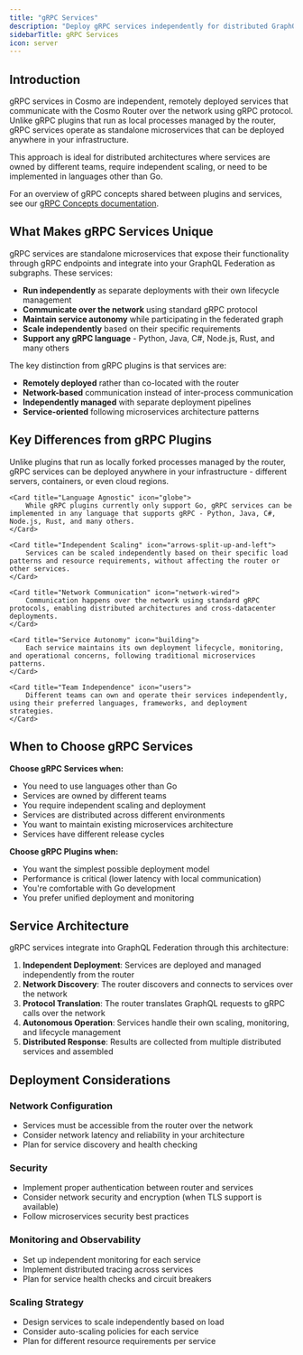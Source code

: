 ```yaml
---
title: "gRPC Services"
description: "Deploy gRPC services independently for distributed GraphQL Federation."
sidebarTitle: gRPC Services
icon: server
---
```


## Introduction

gRPC services in Cosmo are independent, remotely deployed services that communicate with the Cosmo Router over the network using gRPC protocol. Unlike gRPC plugins that run as local processes managed by the router, gRPC services operate as standalone microservices that can be deployed anywhere in your infrastructure.

This approach is ideal for distributed architectures where services are owned by different teams, require independent scaling, or need to be implemented in languages other than Go.

For an overview of gRPC concepts shared between plugins and services, see our [gRPC Concepts documentation](/router/grpc/concepts).

## What Makes gRPC Services Unique

gRPC services are standalone microservices that expose their functionality through gRPC endpoints and integrate into your GraphQL Federation as subgraphs. These services:

- **Run independently** as separate deployments with their own lifecycle management
- **Communicate over the network** using standard gRPC protocol
- **Maintain service autonomy** while participating in the federated graph
- **Scale independently** based on their specific requirements
- **Support any gRPC language** - Python, Java, C#, Node.js, Rust, and many others

The key distinction from gRPC plugins is that services are:
- **Remotely deployed** rather than co-located with the router
- **Network-based** communication instead of inter-process communication
- **Independently managed** with separate deployment pipelines
- **Service-oriented** following microservices architecture patterns

## Key Differences from gRPC Plugins

<CardGroup cols={2}>
    <Card title="Remote Deployment" icon="cloud">
        Unlike plugins that run as locally forked processes managed by the router, gRPC services can be deployed anywhere in your infrastructure - different servers, containers, or even cloud regions.
    </Card>
    
    <Card title="Language Agnostic" icon="globe">
        While gRPC plugins currently only support Go, gRPC services can be implemented in any language that supports gRPC - Python, Java, C#, Node.js, Rust, and many others.
    </Card>
    
    <Card title="Independent Scaling" icon="arrows-split-up-and-left">
        Services can be scaled independently based on their specific load patterns and resource requirements, without affecting the router or other services.
    </Card>
    
    <Card title="Network Communication" icon="network-wired">
        Communication happens over the network using standard gRPC protocols, enabling distributed architectures and cross-datacenter deployments.
    </Card>
    
    <Card title="Service Autonomy" icon="building">
        Each service maintains its own deployment lifecycle, monitoring, and operational concerns, following traditional microservices patterns.
    </Card>
    
    <Card title="Team Independence" icon="users">
        Different teams can own and operate their services independently, using their preferred languages, frameworks, and deployment strategies.
    </Card>
</CardGroup>

## When to Choose gRPC Services

**Choose gRPC Services when:**
- <Icon icon="globe" /> You need to use languages other than Go 
- <Icon icon="users" /> Services are owned by different teams
- <Icon icon="arrows-split-up-and-left" /> You require independent scaling and deployment
- <Icon icon="network-wired" /> Services are distributed across different environments
- <Icon icon="building" /> You want to maintain existing microservices architecture
- <Icon icon="clock" /> Services have different release cycles

**Choose gRPC Plugins when:**
- <Icon icon="rocket" /> You want the simplest possible deployment model
- <Icon icon="bolt" /> Performance is critical (lower latency with local communication)
- <Icon icon="laptop-code" /> You're comfortable with Go development
- <Icon icon="arrows-rotate" /> You prefer unified deployment and monitoring

## Service Architecture

gRPC services integrate into GraphQL Federation through this architecture:

1. **Independent Deployment**: Services are deployed and managed independently from the router
2. **Network Discovery**: The router discovers and connects to services over the network
3. **Protocol Translation**: The router translates GraphQL requests to gRPC calls over the network
4. **Autonomous Operation**: Services handle their own scaling, monitoring, and lifecycle management
5. **Distributed Response**: Results are collected from multiple distributed services and assembled

## Deployment Considerations

### Network Configuration
- Services must be accessible from the router over the network
- Consider network latency and reliability in your architecture
- Plan for service discovery and health checking

### Security
- Implement proper authentication between router and services
- Consider network security and encryption (when TLS support is available)
- Follow microservices security best practices

### Monitoring and Observability
- Set up independent monitoring for each service
- Implement distributed tracing across services
- Plan for service health checks and circuit breakers

### Scaling Strategy
- Design services to scale independently based on load
- Consider auto-scaling policies for each service
- Plan for different resource requirements per service

